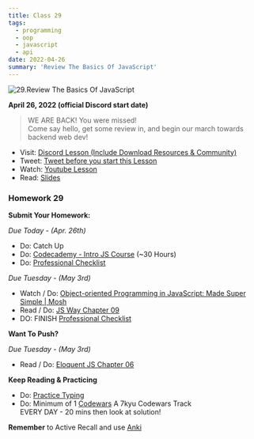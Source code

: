 ```yaml
---
title: Class 29
tags:
  - programming
  - oop
  - javascript
  - api
date: 2022-04-26
summary: 'Review The Basics Of JavaScript'
---
```


![29.Review The Basics Of JavaScript](https://cdn.hashnode.com/res/hashnode/image/upload/v1676663532002/iMomAMBiC.png?auto=compress)

**April 26, 2022 (official Discord start date)**

> WE ARE BACK! You were missed! <br /> Come say hello, get some review in, and begin our march towards backend web dev!

- Visit: [Discord Lesson (Include Download Resources & Community)](https://discord.com/channels/735923219315425401/738891289071714388/968625532570832936)
- Tweet: [Tweet before you start this Lesson](https://twitter.com/leonnoel/status/1519066364501061632)
- Watch: [Youtube Lesson](https://youtu.be/EOjUT746oLs)
- Read: [Slides](https://slides.com/leonnoel/100devs2-javascript-review-back-from-break)

### Homework 29

**Submit Your Homework:**

_Due Today - (Apr. 26th)_

- Do: Catch Up
- Do: [Codecademy - Intro JS Course](https://www.codecademy.com/learn/introduction-to-javascript) (~30 Hours)
- Do: [Professional Checklist](https://docs.google.com/document/d/1L2vTX3qvLhoGHeG5cVD2ljCfRGr1uJ_Gf-hNZj9KzTg)

_Due Tuesday - (May 3rd)_

- Watch / Do: [Object-oriented Programming in JavaScript: Made Super Simple | Mosh](https://youtu.be/PFmuCDHHpwk)
- Read / Do: [JS Way Chapter 09](https://github.com/thejsway/thejsway/blob/master/manuscript/chapter09.md)
- DO: FINISH [Professional Checklist](https://docs.google.com/document/d/1L2vTX3qvLhoGHeG5cVD2ljCfRGr1uJ_Gf-hNZj9KzTg)

**Want To Push?**

_Due Tuesday - (May 3rd)_

- Read / Do: [Eloquent JS Chapter 06](https://eloquentjavascript.net/06_object.html)

**Keep Reading & Practicing**

- Do: [Practice Typing](https://www.keybr.com/)
- Do: Minimum of 1 [Codewars](https://codewars.com/) A 7kyu Codewars Track <br /> EVERY DAY - 20 mins then look at solution!

**Remember** to Active Recall and use [Anki](https://apps.ankiweb.net/)
